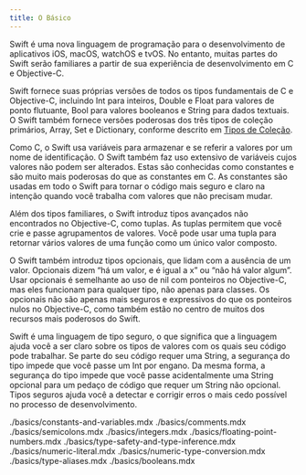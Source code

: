 ```yaml
---
title: O Básico
---
```


Swift é uma nova linguagem de programação para o desenvolvimento de aplicativos iOS, macOS, watchOS e tvOS. No entanto, muitas partes do Swift serão familiares a partir de sua experiência de desenvolvimento em C e Objective-C.

Swift fornece suas próprias versões de todos os tipos fundamentais de C e Objective-C, incluindo Int para inteiros, Double e Float para valores de ponto flutuante, Bool para valores booleanos e String para dados textuais. O Swift também fornece versões poderosas dos três tipos de coleção primários, Array, Set e Dictionary, conforme descrito em [Tipos de Coleção]().

Como C, o Swift usa variáveis para armazenar e se referir a valores por um nome de identificação. O Swift também faz uso extensivo de variáveis cujos valores não podem ser alterados. Estas são conhecidas como constantes e são muito mais poderosas do que as constantes em C. As constantes são usadas em todo o Swift para tornar o código mais seguro e claro na intenção quando você trabalha com valores que não precisam mudar.

Além dos tipos familiares, o Swift introduz tipos avançados não encontrados no Objective-C, como tuplas. As tuplas permitem que você crie e passe agrupamentos de valores. Você pode usar uma tupla para retornar vários valores de uma função como um único valor composto.

O Swift também introduz tipos opcionais, que lidam com a ausência de um valor. Opcionais dizem “há um valor, e é igual a x” ou “não há valor algum”. Usar opcionais é semelhante ao uso de nil com ponteiros no Objective-C, mas eles funcionam para qualquer tipo, não apenas para classes. Os opcionais não são apenas mais seguros e expressivos do que os ponteiros nulos no Objective-C, como também estão no centro de muitos dos recursos mais poderosos do Swift.

Swift é uma linguagem de tipo seguro, o que significa que a linguagem ajuda você a ser claro sobre os tipos de valores com os quais seu código pode trabalhar. Se parte do seu código requer uma String, a segurança do tipo impede que você passe um Int por engano. Da mesma forma, a segurança do tipo impede que você passe acidentalmente uma String opcional para um pedaço de código que requer um String não opcional. Tipos seguros ajuda você a detectar e corrigir erros o mais cedo possível no processo de desenvolvimento.

<include>./basics/constants-and-variables.mdx</include>
<include>./basics/comments.mdx</include>
<include>./basics/semicolons.mdx</include>
<include>./basics/integers.mdx</include>
<include>./basics/floating-point-numbers.mdx</include>
<include>./basics/type-safety-and-type-inference.mdx</include>
<include>./basics/numeric-literal.mdx</include>
<include>./basics/numeric-type-conversion.mdx</include>
<include>./basics/type-aliases.mdx</include>
<include>./basics/booleans.mdx</include>

